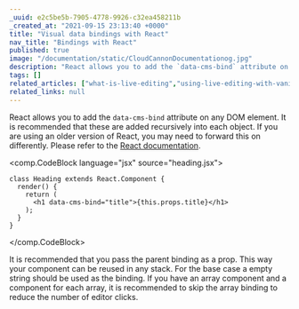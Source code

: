 ```yaml
---
_uuid: e2c5be5b-7905-4778-9926-c32ea458211b
_created_at: "2021-09-15 23:13:40 +0000"
title: "Visual data bindings with React"
nav_title: "Bindings with React"
published: true
image: "/documentation/static/CloudCannonDocumentationog.jpg"
description: "React allows you to add the `data-cms-bind` attribute on any DOM element"
tags: []
related_articles: ["what-is-live-editing","using-live-editing-with-vanilla-js","preventing-the-global-cloudcannon-live-editing-object"]
related_links: null
---
```


React allows you to add the `data-cms-bind` attribute on any DOM element. It is recommended that these are added recursively into each object. If you are using an older version of React, you may need to forward this on differently. Please refer to the [React documentation](https://reactjs.org/blog/2017/09/08/dom-attributes-in-react-16.html#data-and-aria-attributes).

<comp.CodeBlock language="jsx" source="heading.jsx">
```
class Heading extends React.Component {
  render() {
    return (
      <h1 data-cms-bind="title">{this.props.title}</h1>
    );
  }
}
```
</comp.CodeBlock>

It is recommended that you pass the parent binding as a prop. This way your component can be reused in any stack. For the base case a empty string should be used as the binding. If you have an array component and a component for each array, it is recommended to skip the array binding to reduce the number of editor clicks.
